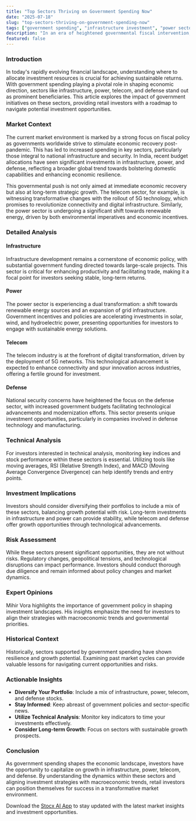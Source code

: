 ```yaml
---
title: "Top Sectors Thriving on Government Spending Now"
date: "2025-07-18"
slug: "top-sectors-thriving-on-government-spending-now"
tags: ["government spending", "infrastructure investment", "power sector", "telecom industry", "defense stocks", "microfinance", "investment strategy", "market analysis", "economic trends", "investment opportunities"]
description: "In an era of heightened governmental fiscal intervention, several sectors are poised to flourish. Mihir Vora, CIO at Trust MF, emphasizes the significant impact of government spending on infrastructure, power, telecom, and defense sectors, alongside a burgeoning opportunity in rural financing, particularly through microfinance and small gold loans. This strategic support is catalyzing growth and visibility in these sectors, making them attractive prospects for savvy investors. As these industries benefit from policy-driven momentum, understanding their dynamics and investment implications becomes crucial. This comprehensive analysis delves into each sector's potential, evaluates the associated risks, and offers actionable insights for retail investors aiming to capitalize on these opportunities."
featured: false
---
```


### Introduction

In today's rapidly evolving financial landscape, understanding where to allocate investment resources is crucial for achieving sustainable returns. With government spending playing a pivotal role in shaping economic direction, sectors like infrastructure, power, telecom, and defense stand out as prominent beneficiaries. This article explores the impact of government initiatives on these sectors, providing retail investors with a roadmap to navigate potential investment opportunities.

### Market Context

The current market environment is marked by a strong focus on fiscal policy as governments worldwide strive to stimulate economic recovery post-pandemic. This has led to increased spending in key sectors, particularly those integral to national infrastructure and security. In India, recent budget allocations have seen significant investments in infrastructure, power, and defense, reflecting a broader global trend towards bolstering domestic capabilities and enhancing economic resilience.

This governmental push is not only aimed at immediate economic recovery but also at long-term strategic growth. The telecom sector, for example, is witnessing transformative changes with the rollout of 5G technology, which promises to revolutionize connectivity and digital infrastructure. Similarly, the power sector is undergoing a significant shift towards renewable energy, driven by both environmental imperatives and economic incentives.

### Detailed Analysis

#### Infrastructure

Infrastructure development remains a cornerstone of economic policy, with substantial government funding directed towards large-scale projects. This sector is critical for enhancing productivity and facilitating trade, making it a focal point for investors seeking stable, long-term returns.

#### Power

The power sector is experiencing a dual transformation: a shift towards renewable energy sources and an expansion of grid infrastructure. Government incentives and policies are accelerating investments in solar, wind, and hydroelectric power, presenting opportunities for investors to engage with sustainable energy solutions.

#### Telecom

The telecom industry is at the forefront of digital transformation, driven by the deployment of 5G networks. This technological advancement is expected to enhance connectivity and spur innovation across industries, offering a fertile ground for investment.

#### Defense

National security concerns have heightened the focus on the defense sector, with increased government budgets facilitating technological advancements and modernization efforts. This sector presents unique investment opportunities, particularly in companies involved in defense technology and manufacturing.

### Technical Analysis

For investors interested in technical analysis, monitoring key indices and stock performance within these sectors is essential. Utilizing tools like moving averages, RSI (Relative Strength Index), and MACD (Moving Average Convergence Divergence) can help identify trends and entry points.

### Investment Implications

Investors should consider diversifying their portfolios to include a mix of these sectors, balancing growth potential with risk. Long-term investments in infrastructure and power can provide stability, while telecom and defense offer growth opportunities through technological advancements.

### Risk Assessment

While these sectors present significant opportunities, they are not without risks. Regulatory changes, geopolitical tensions, and technological disruptions can impact performance. Investors should conduct thorough due diligence and remain informed about policy changes and market dynamics.

### Expert Opinions

Mihir Vora highlights the importance of government policy in shaping investment landscapes. His insights emphasize the need for investors to align their strategies with macroeconomic trends and governmental priorities.

### Historical Context

Historically, sectors supported by government spending have shown resilience and growth potential. Examining past market cycles can provide valuable lessons for navigating current opportunities and risks.

### Actionable Insights

- **Diversify Your Portfolio**: Include a mix of infrastructure, power, telecom, and defense stocks.
- **Stay Informed**: Keep abreast of government policies and sector-specific news.
- **Utilize Technical Analysis**: Monitor key indicators to time your investments effectively.
- **Consider Long-term Growth**: Focus on sectors with sustainable growth prospects.

### Conclusion

As government spending shapes the economic landscape, investors have the opportunity to capitalize on growth in infrastructure, power, telecom, and defense. By understanding the dynamics within these sectors and aligning investment strategies with macroeconomic trends, retail investors can position themselves for success in a transformative market environment.

Download the [Stocx AI App](https://stocx.co) to stay updated with the latest market insights and investment opportunities.